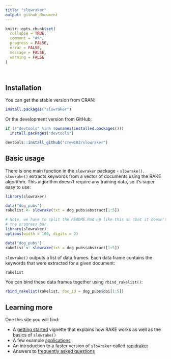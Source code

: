 ```yaml
---
title: "slowraker"
output: github_document
---
```


```r
knitr::opts_chunk$set(
  collapse = TRUE,
  comment = "#>",
  progress = FALSE,
  error = FALSE, 
  message = FALSE,
  warning = FALSE
)
```

<br>

## Installation

You can get the stable version from CRAN:

```r
install.packages("slowraker")
```

Or the development version from GitHub:

```r
if (!"devtools" %in% rownames(installed.packages())) 
  install.packages("devtools")

devtools::install_github("crew102/slowraker")
```

## Basic usage

There is one main function in the `slowraker` package - `slowrake()`. `slowrake()` extracts keywords from a vector of documents using the RAKE algorithm. This algorithm doesn't require any training data, so it's super easy to use:

```r
library(slowraker)

data("dog_pubs")
rakelist <- slowrake(txt = dog_pubs$abstract[1:5])
```

```r
# Note, we have to split the README.Rmd up like this so that it doesn't print 
# the progress bar.
library(slowraker)
options(width = 100, digits = 2)

data("dog_pubs")
rakelist <- slowrake(txt = dog_pubs$abstract[1:5])
```

`slowrake()` outputs a list of data frames. Each data frame contains the keywords that were extracted for a given document:

```r
rakelist
```

You can bind these data frames together using `rbind_rakelist()`:

```r
rbind_rakelist(rakelist, doc_id = dog_pubs$doi[1:5])
```

## Learning more

One this site you will find:

* A [getting started](articles/getting-started.html) vignette that explains how RAKE works as well as the basics of `slowrake()`
* A few example [applications](articles/applications.html)
* An introduction to a faster version of `slowraker` called [rapidraker](articles/rapidraker.html)
* Answers to [frequently asked questions](articles/faqs.html)